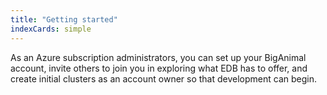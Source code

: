 ```yaml
---
title: "Getting started"
indexCards: simple
---
```


As an Azure subscription administrators, you can set up your BigAnimal account, invite others to join you in exploring what EDB has to offer, and create initial clusters as an account owner so that development can begin.


